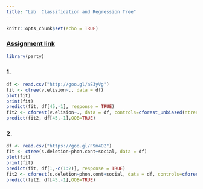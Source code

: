 ```yaml
---
title: "Lab  Classification and Regression Tree"
---
```


```r
knitr::opts_chunk$set(echo = TRUE)
```

### [Assignment link](https://goo.gl/FsdBEF)

```r
library(party)
```

### 1.
```r
df <- read.csv("http://goo.gl/aE3yVg")
fit <- ctree(v.elision~., data = df)
plot(fit)
print(fit)
predict(fit, df[45,-1], response = TRUE)
fit2 <- cforest(v.elision~., data = df, controls=cforest_unbiased(ntree=1000, mtry=2))
predict(fit2, df[45,-1],OOB=TRUE)
```


### 2.
```r
df <- read.csv("https://goo.gl/F9m4O2")
fit <- ctree(s.deletion~phon.cont+social, data = df)
plot(fit)
print(fit)
predict(fit, df[1,-c(1:2)], response = TRUE)
fit2 <- cforest(s.deletion~phon.cont+social, data = df, controls=cforest_unbiased(ntree=100, mtry=2))
predict(fit2, df[45,-1],OOB=TRUE)

```

